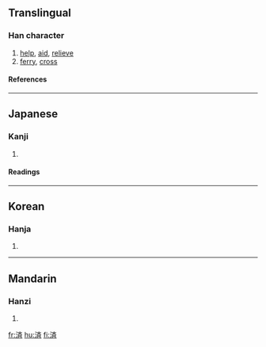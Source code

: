 {{see|濟}}

==Translingual==
===Han character===
{{Han char|rn=85|rad=水|as=08|sn=11|four=|canj=水卜大中 (EYKL), X水卜大中 (XEYKL)}}
# [[help]], [[aid]], [[relieve]]
# [[ferry]], [[cross]]
====References====
{{Han ref|kx=0633.371|dkj=17749|hdz=31659.020|uh=6E08|ud=28168}}

----
==Japanese==
===Kanji===
{{ja-kanji|grade=|rs=水08}}
# {{defn|Japanese}} 
====Readings====
{{ja-readings|on=[[さい]] (sai), [[せい]] (sei)|kun=[[すむ]] (sumu), [[わたる]] (wataru), [[すくう]] (sukuu)}}

----
==Korean==
===Hanja===
{{ko-hanja|hangeul=[[제]]|eumhun=|rv=je|mr=che|y=cye}}
# {{defn|Korean}}

----
==Mandarin==
===Hanzi===
{{cmn-hanzi|pin=[[jì]] (ji4)|wg=chi<sup>4</sup>}}
# {{defn|Mandarin}}

[[fr:済]]
[[hu:済]]
[[fi:済]]